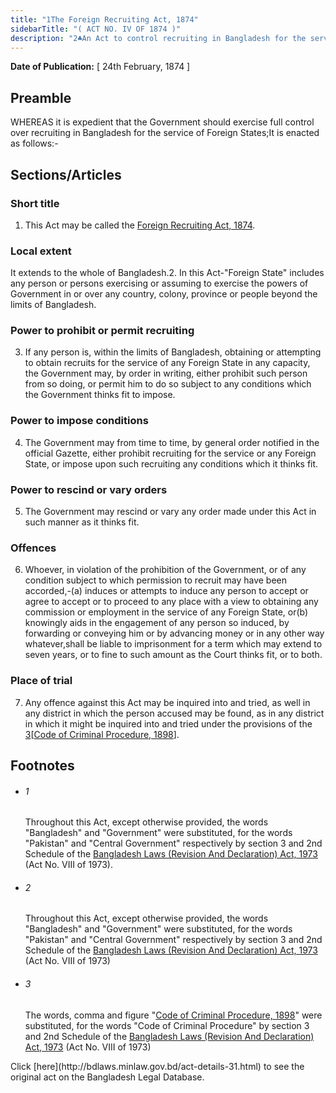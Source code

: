 ```yaml
---
title: "1The Foreign Recruiting Act, 1874"
sidebarTitle: "( ACT NO. IV OF 1874 )"
description: "2♣An Act to control recruiting in Bangladesh for the service of Foreign States."
---
```


**Date of Publication:** [ 24th February, 1874 ]

## Preamble

WHEREAS it is expedient that the Government should exercise full control over recruiting in Bangladesh for the service of Foreign States;It is enacted as follows:-

## Sections/Articles

### Short title

1. This Act may be called the [Foreign Recruiting Act, 1874](/laws/act-31 "Foreign Recruiting Act, 1874").

### Local extent

It extends to the whole of Bangladesh.2. In this Act-"Foreign State" includes any person or persons exercising or assuming to exercise the powers of Government in or over any country, colony, province or people beyond the limits of Bangladesh.

### Power to prohibit or permit recruiting

3. If any person is, within the limits of Bangladesh, obtaining or attempting to obtain recruits for the service of any Foreign State in any capacity, the Government may, by order in writing, either prohibit such person from so doing, or permit him to do so subject to any conditions which the Government thinks fit to impose.

### Power to impose conditions

4. The Government may from time to time, by general order notified in the official Gazette, either prohibit recruiting for the service or any Foreign State, or impose upon such recruiting any conditions which it thinks fit.

### Power to rescind or vary orders

5. The Government may rescind or vary any order made under this Act in such manner as it thinks fit.

### Offences

6. Whoever, in violation of the prohibition of the Government, or of any condition subject to which permission to recruit may have been accorded,-(a) induces or attempts to induce any person to accept or agree to accept or to proceed to any place with a view to obtaining any commission or employment in the service of any Foreign State, or(b) knowingly aids in the engagement of any person so induced, by forwarding or conveying him or by advancing money or in any other way whatever,shall be liable to imprisonment for a term which may extend to seven years, or to fine to such amount as the Court thinks fit, or to both.

### Place of trial

7. Any offence against this Act may be inquired into and tried, as well in any district in which the person accused may be found, as in any district in which it might be inquired into and tried under the provisions of the [3](1)[[Code of Criminal Procedure, 1898](/laws/act-75 "Code of Criminal Procedure, 1898")].

## Footnotes

- ###### 1

  Throughout this Act, except otherwise provided, the words "Bangladesh" and "Government" were substituted, for the words "Pakistan" and "Central Government" respectively by section 3 and 2nd Schedule of the [Bangladesh Laws (Revision And Declaration) Act, 1973](/laws/act-430 "Bangladesh Laws (Revision And Declaration) Act, 1973") (Act No. VIII of 1973).

- ###### 2

  Throughout this Act, except otherwise provided, the words "Bangladesh" and "Government" were substituted, for the words "Pakistan" and "Central Government" respectively by section 3 and 2nd Schedule of the [Bangladesh Laws (Revision And Declaration) Act, 1973](/laws/act-430 "Bangladesh Laws (Revision And Declaration) Act, 1973") (Act No. VIII of 1973)

- ###### 3

  The words, comma and figure "[Code of Criminal Procedure, 1898](/laws/act-75 "Code of Criminal Procedure, 1898")" were substituted, for the words "Code of Criminal Procedure" by section 3 and 2nd Schedule of the [Bangladesh Laws (Revision And Declaration) Act, 1973](/laws/act-430 "Bangladesh Laws (Revision And Declaration) Act, 1973") (Act No. VIII of 1973)

<Note>
  Click [here](http://bdlaws.minlaw.gov.bd/act-details-31.html) to see the original act on the Bangladesh Legal Database.
</Note>
